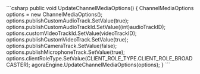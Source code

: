 <PlatformWrapper platform="unity">
    ```csharp
    public void UpdateChannelMediaOptions()
    {
        ChannelMediaOptions options = new ChannelMediaOptions();
        options.publishCustomAudioTrack.SetValue(true);
        options.publishCustomAudioTrackId.SetValue((int)audioTrackID);
        options.customVideoTrackId.SetValue(videoTrackID);
        options.publishCustomVideoTrack.SetValue(true);
        options.publishCameraTrack.SetValue(false);
        options.publishMicrophoneTrack.SetValue(true);
        options.clientRoleType.SetValue(CLIENT_ROLE_TYPE.CLIENT_ROLE_BROADCASTER);
        agoraEngine.UpdateChannelMediaOptions(options);
    }
    ```
</PlatformWrapper>